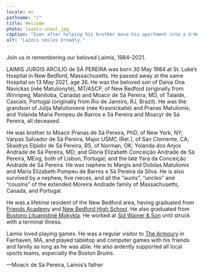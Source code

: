 ```yaml
---
locale: en
pathname: "/"
title: Welcome
photo: laimis-uhaul.jpg
caption: "Even after helping his brother move his apartment into a U-Haul storage locker on a hot July day in 2018, Laimis was still all smiles."
alt: "Laimis smiles broadly."
---
```


Join us in remembering our beloved Laimis, 1984–2021.

LAIMIS JURGIS ARCILIO de SÁ PEREIRA was born 30 May 1984 at St. Luke’s
Hospital in New Bedford, Massachusetts. He passed away at the same Hospital on
13 May 2021, age 36.  He was the beloved son of Daiva Ona Navickas (née
Matulionytė), MT/ASCP, of New Bedford (originally from Winnipeg, Manitoba,
Canada) and Moacir de Sá Pereira, MD, of Talaíde, Cascais, Portugal
(originally from Rio de Janeiro, RJ, Brazil). He was the grandson of Julija
Matulionienė (née Krasnickaitė) and Pranas Matulionis; and Yolanda Maria
Pompeu de Barros e Sá Pereira and Moacyr de Sá Pereira, all deceased.

He was brother to Moacir Pranas de Sá Pereira, PhD, of New York, NY; Varpas
Salvador de Sá Pereira, Major USMC (Ret.), of San Clemente, CA; Skaidrys
Elpidio de Sá Pereira, BS, of Norman, OK; Yolanda dos Anjos Andrade de Sá
Pereira, MD; and Gloria Elizabeth Conceição Andrade de Sá Pereira, MEng, both
of Lisbon, Portugal; and the late Yara da Conceição Andrade de Sá Pereira.  He
was nephew to Margis and Dobilas Matulionis and Maria Elizabeth Pompeu de
Barros e Sá Pereira da Silva. He is also survived by a nephew, five nieces,
and all the “aunts”, “uncles” and “cousins” of the extended Moreira Andrade
family of Massachusetts, Canada, and Portugal.

He was a lifetime resident of the New Bedford area, having graduated from
[Friends Academy](https://friendsacademy1810.org) and [New Bedford High
School](https://nbhs.newbedfordschools.org/). He also graduated from [Bostono
Lituanistinė Mokykla](https://www.blsm.org).  He worked at [Sid Wainer &
Son](http://sidwainer.com) until struck with a terminal illness.

Laimis loved playing games. He was a regular visitor to [The
Armoury](https://www.facebook.com/TheArmouryWargamesandHobbies/) in Fairhaven,
MA, and played tabletop and computer games with his friends and family as long
as he was able. He also ardently supported all local sports teams, especially
the Boston Bruins.

—Moacir de Sá Pereira, Laimis’s father
